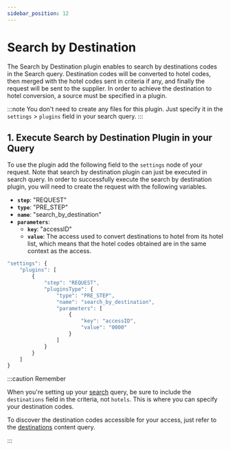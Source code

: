 ```yaml
---
sidebar_position: 12
---
```


# Search by Destination

The Search by Destination plugin enables to search by destinations codes in the Search query. Destination codes will be converted to hotel codes, then merged with the hotel codes sent in criteria if any, and finally the request will be sent to the supplier. In order to achieve the destination to hotel conversion, a source must be specified in a plugin.

:::note
You don't need to create any files for this plugin. Just specify it in the `settings` > `plugins` field in your search query.
:::

## 1. Execute Search by Destination Plugin in your Query

To use the plugin add the following field to the `settings` node of your request. Note that search by destination plugin can just be executed in search query. In order to successfully execute the search by destination plugin, you will need to create the request with the following variables.

* **`step`**: "REQUEST"
* **`type`**: "PRE_STEP"
* **`name`**: "search_by_destination"
* **`parameters`**:
	* **`key`**: "accessID"
	* **`value`**: The access used to convert destinations to hotel from its hotel list, which means that the hotel codes obtained are in the same context as the access.

```js
"settings": {
	"plugins": [
		{
			"step": "REQUEST",
			"pluginsType": {
				"type": "PRE_STEP",
				"name": "search_by_destination",
                "parameters": [
                    {
                        "key": "accessID",
                        "value": "0000"
                    }
                ]
			}
		}
	]
}
```

:::caution Remember

When you're setting up your [search](../booking-flow/search) query, be sure to include the `destinations` field in the criteria, not `hotels`. This is where you can specify your destination codes.

To discover the destination codes accessible for your access, just refer to the [destinations](../content/destinations) content query.

:::
